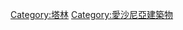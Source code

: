 {{Commons category|Buildings in Tallinn}}

[[Category:塔林|Category:塔林]]
[[Category:愛沙尼亞建築物|Category:愛沙尼亞建築物]]